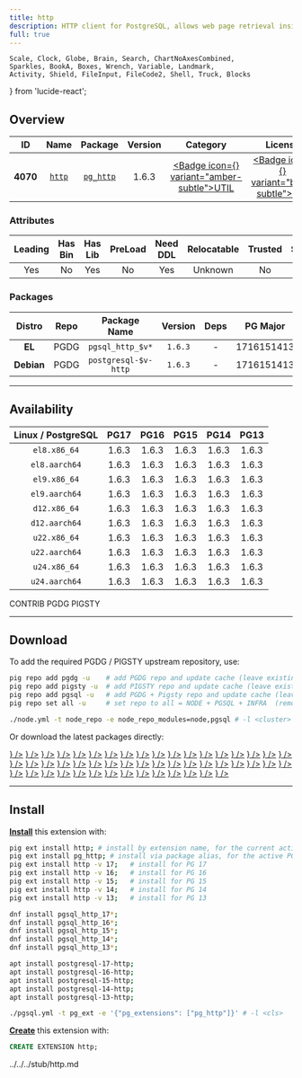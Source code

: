 ```yaml
---
title: http
description: HTTP client for PostgreSQL, allows web page retrieval inside the database.
full: true
---
```


    Scale, Clock, Globe, Brain, Search, ChartNoAxesCombined,
    Sparkles, BookA, Boxes, Wrench, Variable, Landmark,
    Activity, Shield, FileInput, FileCode2, Shell, Truck, Blocks
} from 'lucide-react';

## Overview

| <TooltipIconButton tooltip="Extension unique identifier" side="top">ID</TooltipIconButton> | <TooltipIconButton tooltip="Extension name" side="top">Name</TooltipIconButton> | <TooltipIconButton tooltip="Package name for installation" side="top">Package</TooltipIconButton> | <TooltipIconButton tooltip="Latest available extension version" side="top">Version</TooltipIconButton> | <TooltipIconButton tooltip="Extension category" side="top">Category</TooltipIconButton> | <TooltipIconButton tooltip="Open source license" side="top">License</TooltipIconButton> | <TooltipIconButton tooltip="Programming language" side="top">Lang</TooltipIconButton> |
|:--------:|:--------:|:----------:|:--------------:|:---------------------------------------:|:------------------------------------------------------:|:----:|
| **4070** | [`http`](https://github.com/pramsey/pgsql-http) | [`pg_http`](/ext/http) | 1.6.3 | <a href="/ext/util" className="no-underline"><Badge icon={<Wrench />} variant="amber-subtle">UTIL</Badge></a> | <a href="/ext/list/license#mit" className="no-underline"><Badge icon={<Scale />} variant="blue-subtle">MIT</Badge></a> | <a href="/ext/list/lang#c"><Badge icon={<FileCode2 />} variant="blue-subtle">C</Badge></a> |

### Attributes

| <TooltipIconButton tooltip="The Primary Leading extension in the Package" side="top">Leading</TooltipIconButton> | <TooltipIconButton tooltip="Contains binary utils" side="top">Has Bin</TooltipIconButton> | <TooltipIconButton tooltip="Contains .so shared library files" side="top">Has Lib</TooltipIconButton> | <TooltipIconButton tooltip="Requires preloading via shared_preload_libraries" side="top">PreLoad</TooltipIconButton> | <TooltipIconButton tooltip="Requires CREATE EXTENSION DDL command" side="top">Need DDL</TooltipIconButton> | <TooltipIconButton tooltip="Can be installed in any schema" side="top">Relocatable</TooltipIconButton> | <TooltipIconButton tooltip="Can be created by non-superuser" side="top">Trusted</TooltipIconButton> | <TooltipIconButton tooltip="Schemas used by this extension" side="top">Schemas</TooltipIconButton> |
|:-------:|:-------:|:-------:|:-------:|:--------:|:-----------:|:-------:|:-------:|
| Yes | No | Yes | No | Yes | Unknown | No | - |

### Packages

| <TooltipIconButton tooltip="Linux distribution family, EL or Debian" side="top">Distro</TooltipIconButton> | <TooltipIconButton tooltip="Package repository" side="top">Repo</TooltipIconButton> | <TooltipIconButton tooltip="The RPM/DEB Package Name Pattern (replace $v with real pg major)" side="top">Package Name</TooltipIconButton> | <TooltipIconButton tooltip="Latest package version" side="top">Version</TooltipIconButton> | <TooltipIconButton tooltip="RPM/DEB Package dependencies" side="top">Deps</TooltipIconButton> | <TooltipIconButton tooltip="Available in these PostgreSQL Major Versions" side="top">PG Major</TooltipIconButton> |
|:----------:|:--------:|:------------------------:|:-----------:|:------------:|:------------------:|
|   **EL**   | <Badge variant="blue-subtle"><span className="font-bold">PGDG</span></Badge> | `pgsql_http_$v*` | `1.6.3` | - | <Badge variant="green-subtle">17</Badge><Badge variant="green-subtle">16</Badge><Badge variant="green-subtle">15</Badge><Badge variant="green-subtle">14</Badge><Badge variant="green-subtle">13</Badge> |
| **Debian** | <Badge variant="blue-subtle"><span className="font-bold">PGDG</span></Badge> | `postgresql-$v-http` | `1.6.3` | - | <Badge variant="green-subtle">17</Badge><Badge variant="green-subtle">16</Badge><Badge variant="green-subtle">15</Badge><Badge variant="green-subtle">14</Badge><Badge variant="green-subtle">13</Badge> |



------

## Availability

| <TooltipIconButton tooltip="Linux Distro Arch / PostgreSQL Major Version" side="top">Linux / PostgreSQL </TooltipIconButton> | **PG17** | **PG16** | **PG15** | **PG14** | **PG13** |
|:-----:|:-----:|:-----:|:-----:|:-----:|:-----:|
| `el8.x86_64` | <Badge variant="blue-subtle">1.6.3</Badge> | <Badge variant="blue-subtle">1.6.3</Badge> | <Badge variant="blue-subtle">1.6.3</Badge> | <Badge variant="blue-subtle">1.6.3</Badge> | <Badge variant="blue-subtle">1.6.3</Badge> |
| `el8.aarch64` | <Badge variant="blue-subtle">1.6.3</Badge> | <Badge variant="blue-subtle">1.6.3</Badge> | <Badge variant="blue-subtle">1.6.3</Badge> | <Badge variant="blue-subtle">1.6.3</Badge> | <Badge variant="blue-subtle">1.6.3</Badge> |
| `el9.x86_64` | <Badge variant="blue-subtle">1.6.3</Badge> | <Badge variant="blue-subtle">1.6.3</Badge> | <Badge variant="blue-subtle">1.6.3</Badge> | <Badge variant="blue-subtle">1.6.3</Badge> | <Badge variant="blue-subtle">1.6.3</Badge> |
| `el9.aarch64` | <Badge variant="blue-subtle">1.6.3</Badge> | <Badge variant="blue-subtle">1.6.3</Badge> | <Badge variant="blue-subtle">1.6.3</Badge> | <Badge variant="blue-subtle">1.6.3</Badge> | <Badge variant="blue-subtle">1.6.3</Badge> |
| `d12.x86_64` | <Badge variant="blue-subtle">1.6.3</Badge> | <Badge variant="blue-subtle">1.6.3</Badge> | <Badge variant="blue-subtle">1.6.3</Badge> | <Badge variant="blue-subtle">1.6.3</Badge> | <Badge variant="blue-subtle">1.6.3</Badge> |
| `d12.aarch64` | <Badge variant="blue-subtle">1.6.3</Badge> | <Badge variant="blue-subtle">1.6.3</Badge> | <Badge variant="blue-subtle">1.6.3</Badge> | <Badge variant="blue-subtle">1.6.3</Badge> | <Badge variant="blue-subtle">1.6.3</Badge> |
| `u22.x86_64` | <Badge variant="blue-subtle">1.6.3</Badge> | <Badge variant="blue-subtle">1.6.3</Badge> | <Badge variant="blue-subtle">1.6.3</Badge> | <Badge variant="blue-subtle">1.6.3</Badge> | <Badge variant="blue-subtle">1.6.3</Badge> |
| `u22.aarch64` | <Badge variant="blue-subtle">1.6.3</Badge> | <Badge variant="blue-subtle">1.6.3</Badge> | <Badge variant="blue-subtle">1.6.3</Badge> | <Badge variant="blue-subtle">1.6.3</Badge> | <Badge variant="blue-subtle">1.6.3</Badge> |
| `u24.x86_64` | <Badge variant="blue-subtle">1.6.3</Badge> | <Badge variant="blue-subtle">1.6.3</Badge> | <Badge variant="blue-subtle">1.6.3</Badge> | <Badge variant="blue-subtle">1.6.3</Badge> | <Badge variant="blue-subtle">1.6.3</Badge> |
| `u24.aarch64` | <Badge variant="blue-subtle">1.6.3</Badge> | <Badge variant="blue-subtle">1.6.3</Badge> | <Badge variant="blue-subtle">1.6.3</Badge> | <Badge variant="blue-subtle">1.6.3</Badge> | <Badge variant="blue-subtle">1.6.3</Badge> |

<Badge variant="green-subtle"><span className="font-black">CONTRIB</span></Badge> <Badge variant="blue-subtle"><span className="font-black">PGDG</span></Badge> <Badge variant="amber-subtle"><span className="font-black">PIGSTY</span></Badge>

------

## Download

To add the required PGDG / PIGSTY upstream repository, use:

```bash tab="pig"
pig repo add pgdg -u    # add PGDG repo and update cache (leave existing repos)
pig repo add pigsty -u  # add PIGSTY repo and update cache (leave existing repos)
pig repo add pgsql -u   # add PGDG + Pigsty repo and update cache (leave existing repos)
pig repo set all -u     # set repo to all = NODE + PGSQL + INFRA  (remove existing repos)
```
```bash tab="pigsty"
./node.yml -t node_repo -e node_repo_modules=node,pgsql # -l <cluster>
```

Or download the latest packages directly:

<Files>
    <Folder name="el8.x86_64">
        <a href="https://download.postgresql.org/pub/repos/yum/17/redhat/rhel-8-x86_64/pgsql_http_17-1.6.3-1PGDG.rhel8.x86_64.rpm"><File name="pgsql_http_17-1.6.3-1PGDG.rhel8.x86_64.rpm" icon={<Package className="text-emerald-500" />} /></a>
        <a href="https://download.postgresql.org/pub/repos/yum/16/redhat/rhel-8-x86_64/pgsql_http_16-1.6.3-1PGDG.rhel8.x86_64.rpm"><File name="pgsql_http_16-1.6.3-1PGDG.rhel8.x86_64.rpm" icon={<Package className="text-emerald-500" />} /></a>
        <a href="https://download.postgresql.org/pub/repos/yum/15/redhat/rhel-8-x86_64/pgsql_http_15-1.6.3-1PGDG.rhel8.x86_64.rpm"><File name="pgsql_http_15-1.6.3-1PGDG.rhel8.x86_64.rpm" icon={<Package className="text-emerald-500" />} /></a>
        <a href="https://download.postgresql.org/pub/repos/yum/14/redhat/rhel-8-x86_64/pgsql_http_14-1.6.3-1PGDG.rhel8.x86_64.rpm"><File name="pgsql_http_14-1.6.3-1PGDG.rhel8.x86_64.rpm" icon={<Package className="text-emerald-500" />} /></a>
        <a href="https://download.postgresql.org/pub/repos/yum/13/redhat/rhel-8-x86_64/pgsql_http_13-1.6.3-1PGDG.rhel8.x86_64.rpm"><File name="pgsql_http_13-1.6.3-1PGDG.rhel8.x86_64.rpm" icon={<Package className="text-emerald-500" />} /></a>
    </Folder>
    <Folder name="el8.aarch64">
        <a href="https://download.postgresql.org/pub/repos/yum/17/redhat/rhel-8-aarch64/pgsql_http_17-1.6.3-1PGDG.rhel8.aarch64.rpm"><File name="pgsql_http_17-1.6.3-1PGDG.rhel8.aarch64.rpm" icon={<Package className="text-orange-500" />} /></a>
        <a href="https://download.postgresql.org/pub/repos/yum/16/redhat/rhel-8-aarch64/pgsql_http_16-1.6.3-1PGDG.rhel8.aarch64.rpm"><File name="pgsql_http_16-1.6.3-1PGDG.rhel8.aarch64.rpm" icon={<Package className="text-orange-500" />} /></a>
        <a href="https://download.postgresql.org/pub/repos/yum/15/redhat/rhel-8-aarch64/pgsql_http_15-1.6.3-1PGDG.rhel8.aarch64.rpm"><File name="pgsql_http_15-1.6.3-1PGDG.rhel8.aarch64.rpm" icon={<Package className="text-orange-500" />} /></a>
        <a href="https://download.postgresql.org/pub/repos/yum/14/redhat/rhel-8-aarch64/pgsql_http_14-1.6.3-1PGDG.rhel8.aarch64.rpm"><File name="pgsql_http_14-1.6.3-1PGDG.rhel8.aarch64.rpm" icon={<Package className="text-orange-500" />} /></a>
        <a href="https://download.postgresql.org/pub/repos/yum/13/redhat/rhel-8-aarch64/pgsql_http_13-1.6.3-1PGDG.rhel8.aarch64.rpm"><File name="pgsql_http_13-1.6.3-1PGDG.rhel8.aarch64.rpm" icon={<Package className="text-orange-500" />} /></a>
    </Folder>
    <Folder name="el9.x86_64">
        <a href="https://download.postgresql.org/pub/repos/yum/17/redhat/rhel-9-x86_64/pgsql_http_17-1.6.3-1PGDG.rhel9.x86_64.rpm"><File name="pgsql_http_17-1.6.3-1PGDG.rhel9.x86_64.rpm" icon={<Package className="text-emerald-500" />} /></a>
        <a href="https://download.postgresql.org/pub/repos/yum/16/redhat/rhel-9-x86_64/pgsql_http_16-1.6.3-1PGDG.rhel9.x86_64.rpm"><File name="pgsql_http_16-1.6.3-1PGDG.rhel9.x86_64.rpm" icon={<Package className="text-emerald-500" />} /></a>
        <a href="https://download.postgresql.org/pub/repos/yum/15/redhat/rhel-9-x86_64/pgsql_http_15-1.6.3-1PGDG.rhel9.x86_64.rpm"><File name="pgsql_http_15-1.6.3-1PGDG.rhel9.x86_64.rpm" icon={<Package className="text-emerald-500" />} /></a>
        <a href="https://download.postgresql.org/pub/repos/yum/14/redhat/rhel-9-x86_64/pgsql_http_14-1.6.3-1PGDG.rhel9.x86_64.rpm"><File name="pgsql_http_14-1.6.3-1PGDG.rhel9.x86_64.rpm" icon={<Package className="text-emerald-500" />} /></a>
        <a href="https://download.postgresql.org/pub/repos/yum/13/redhat/rhel-9-x86_64/pgsql_http_13-1.6.3-1PGDG.rhel9.x86_64.rpm"><File name="pgsql_http_13-1.6.3-1PGDG.rhel9.x86_64.rpm" icon={<Package className="text-emerald-500" />} /></a>
    </Folder>
    <Folder name="el9.aarch64">
        <a href="https://download.postgresql.org/pub/repos/yum/17/redhat/rhel-9-aarch64/pgsql_http_17-1.6.3-1PGDG.rhel9.aarch64.rpm"><File name="pgsql_http_17-1.6.3-1PGDG.rhel9.aarch64.rpm" icon={<Package className="text-orange-500" />} /></a>
        <a href="https://download.postgresql.org/pub/repos/yum/16/redhat/rhel-9-aarch64/pgsql_http_16-1.6.3-1PGDG.rhel9.aarch64.rpm"><File name="pgsql_http_16-1.6.3-1PGDG.rhel9.aarch64.rpm" icon={<Package className="text-orange-500" />} /></a>
        <a href="https://download.postgresql.org/pub/repos/yum/15/redhat/rhel-9-aarch64/pgsql_http_15-1.6.3-1PGDG.rhel9.aarch64.rpm"><File name="pgsql_http_15-1.6.3-1PGDG.rhel9.aarch64.rpm" icon={<Package className="text-orange-500" />} /></a>
        <a href="https://download.postgresql.org/pub/repos/yum/14/redhat/rhel-9-aarch64/pgsql_http_14-1.6.3-1PGDG.rhel9.aarch64.rpm"><File name="pgsql_http_14-1.6.3-1PGDG.rhel9.aarch64.rpm" icon={<Package className="text-orange-500" />} /></a>
        <a href="https://download.postgresql.org/pub/repos/yum/13/redhat/rhel-9-aarch64/pgsql_http_13-1.6.3-1PGDG.rhel9.aarch64.rpm"><File name="pgsql_http_13-1.6.3-1PGDG.rhel9.aarch64.rpm" icon={<Package className="text-orange-500" />} /></a>
    </Folder>
    <Folder name="d12.x86_64">
        <a href="https://apt.postgresql.org/pub/repos/apt/pool/main/p/pgsql-http/postgresql-17-http_1.6.3-1.pgdg120+1_arm64.deb"><File name="postgresql-17-http_1.6.3-1.pgdg120+1_arm64.deb" icon={<Box className="text-emerald-500" />} /></a>
        <a href="https://apt.postgresql.org/pub/repos/apt/pool/main/p/pgsql-http/postgresql-16-http_1.6.3-1.pgdg120+1_arm64.deb"><File name="postgresql-16-http_1.6.3-1.pgdg120+1_arm64.deb" icon={<Box className="text-emerald-500" />} /></a>
        <a href="https://apt.postgresql.org/pub/repos/apt/pool/main/p/pgsql-http/postgresql-15-http_1.6.3-1.pgdg120+1_arm64.deb"><File name="postgresql-15-http_1.6.3-1.pgdg120+1_arm64.deb" icon={<Box className="text-emerald-500" />} /></a>
        <a href="https://apt.postgresql.org/pub/repos/apt/pool/main/p/pgsql-http/postgresql-14-http_1.6.3-1.pgdg120+1_arm64.deb"><File name="postgresql-14-http_1.6.3-1.pgdg120+1_arm64.deb" icon={<Box className="text-emerald-500" />} /></a>
        <a href="https://apt.postgresql.org/pub/repos/apt/pool/main/p/pgsql-http/postgresql-13-http_1.6.3-1.pgdg120+1_arm64.deb"><File name="postgresql-13-http_1.6.3-1.pgdg120+1_arm64.deb" icon={<Box className="text-emerald-500" />} /></a>
    </Folder>
    <Folder name="d12.aarch64">
        <a href="https://apt.postgresql.org/pub/repos/apt/pool/main/p/pgsql-http/postgresql-17-http_1.6.3-1.pgdg120+1_amd64.deb"><File name="postgresql-17-http_1.6.3-1.pgdg120+1_amd64.deb" icon={<Box className="text-orange-500" />} /></a>
        <a href="https://apt.postgresql.org/pub/repos/apt/pool/main/p/pgsql-http/postgresql-16-http_1.6.3-1.pgdg120+1_amd64.deb"><File name="postgresql-16-http_1.6.3-1.pgdg120+1_amd64.deb" icon={<Box className="text-orange-500" />} /></a>
        <a href="https://apt.postgresql.org/pub/repos/apt/pool/main/p/pgsql-http/postgresql-15-http_1.6.3-1.pgdg120+1_amd64.deb"><File name="postgresql-15-http_1.6.3-1.pgdg120+1_amd64.deb" icon={<Box className="text-orange-500" />} /></a>
        <a href="https://apt.postgresql.org/pub/repos/apt/pool/main/p/pgsql-http/postgresql-14-http_1.6.3-1.pgdg120+1_amd64.deb"><File name="postgresql-14-http_1.6.3-1.pgdg120+1_amd64.deb" icon={<Box className="text-orange-500" />} /></a>
        <a href="https://apt.postgresql.org/pub/repos/apt/pool/main/p/pgsql-http/postgresql-13-http_1.6.3-1.pgdg120+1_amd64.deb"><File name="postgresql-13-http_1.6.3-1.pgdg120+1_amd64.deb" icon={<Box className="text-orange-500" />} /></a>
    </Folder>
    <Folder name="u22.x86_64">
        <a href="https://apt.postgresql.org/pub/repos/apt/pool/main/p/pgsql-http/postgresql-17-http_1.6.3-1.pgdg22.04+1_amd64.deb"><File name="postgresql-17-http_1.6.3-1.pgdg22.04+1_amd64.deb" icon={<Box className="text-emerald-500" />} /></a>
        <a href="https://apt.postgresql.org/pub/repos/apt/pool/main/p/pgsql-http/postgresql-16-http_1.6.3-1.pgdg22.04+1_amd64.deb"><File name="postgresql-16-http_1.6.3-1.pgdg22.04+1_amd64.deb" icon={<Box className="text-emerald-500" />} /></a>
        <a href="https://apt.postgresql.org/pub/repos/apt/pool/main/p/pgsql-http/postgresql-15-http_1.6.3-1.pgdg22.04+1_amd64.deb"><File name="postgresql-15-http_1.6.3-1.pgdg22.04+1_amd64.deb" icon={<Box className="text-emerald-500" />} /></a>
        <a href="https://apt.postgresql.org/pub/repos/apt/pool/main/p/pgsql-http/postgresql-14-http_1.6.3-1.pgdg22.04+1_amd64.deb"><File name="postgresql-14-http_1.6.3-1.pgdg22.04+1_amd64.deb" icon={<Box className="text-emerald-500" />} /></a>
        <a href="https://apt.postgresql.org/pub/repos/apt/pool/main/p/pgsql-http/postgresql-13-http_1.6.3-1.pgdg22.04+1_amd64.deb"><File name="postgresql-13-http_1.6.3-1.pgdg22.04+1_amd64.deb" icon={<Box className="text-emerald-500" />} /></a>
    </Folder>
    <Folder name="u22.aarch64">
        <a href="https://apt.postgresql.org/pub/repos/apt/pool/main/p/pgsql-http/postgresql-17-http_1.6.3-1.pgdg22.04+1_arm64.deb"><File name="postgresql-17-http_1.6.3-1.pgdg22.04+1_arm64.deb" icon={<Box className="text-orange-500" />} /></a>
        <a href="https://apt.postgresql.org/pub/repos/apt/pool/main/p/pgsql-http/postgresql-16-http_1.6.3-1.pgdg22.04+1_arm64.deb"><File name="postgresql-16-http_1.6.3-1.pgdg22.04+1_arm64.deb" icon={<Box className="text-orange-500" />} /></a>
        <a href="https://apt.postgresql.org/pub/repos/apt/pool/main/p/pgsql-http/postgresql-15-http_1.6.3-1.pgdg22.04+1_arm64.deb"><File name="postgresql-15-http_1.6.3-1.pgdg22.04+1_arm64.deb" icon={<Box className="text-orange-500" />} /></a>
        <a href="https://apt.postgresql.org/pub/repos/apt/pool/main/p/pgsql-http/postgresql-14-http_1.6.3-1.pgdg22.04+1_arm64.deb"><File name="postgresql-14-http_1.6.3-1.pgdg22.04+1_arm64.deb" icon={<Box className="text-orange-500" />} /></a>
        <a href="https://apt.postgresql.org/pub/repos/apt/pool/main/p/pgsql-http/postgresql-13-http_1.6.3-1.pgdg22.04+1_arm64.deb"><File name="postgresql-13-http_1.6.3-1.pgdg22.04+1_arm64.deb" icon={<Box className="text-orange-500" />} /></a>
    </Folder>
    <Folder name="u24.x86_64">
        <a href="https://apt.postgresql.org/pub/repos/apt/pool/main/p/pgsql-http/postgresql-17-http_1.6.3-1.pgdg24.04+1_amd64.deb"><File name="postgresql-17-http_1.6.3-1.pgdg24.04+1_amd64.deb" icon={<Box className="text-emerald-500" />} /></a>
        <a href="https://apt.postgresql.org/pub/repos/apt/pool/main/p/pgsql-http/postgresql-16-http_1.6.3-1.pgdg24.04+1_amd64.deb"><File name="postgresql-16-http_1.6.3-1.pgdg24.04+1_amd64.deb" icon={<Box className="text-emerald-500" />} /></a>
        <a href="https://apt.postgresql.org/pub/repos/apt/pool/main/p/pgsql-http/postgresql-15-http_1.6.3-1.pgdg24.04+1_amd64.deb"><File name="postgresql-15-http_1.6.3-1.pgdg24.04+1_amd64.deb" icon={<Box className="text-emerald-500" />} /></a>
        <a href="https://apt.postgresql.org/pub/repos/apt/pool/main/p/pgsql-http/postgresql-14-http_1.6.3-1.pgdg24.04+1_amd64.deb"><File name="postgresql-14-http_1.6.3-1.pgdg24.04+1_amd64.deb" icon={<Box className="text-emerald-500" />} /></a>
        <a href="https://apt.postgresql.org/pub/repos/apt/pool/main/p/pgsql-http/postgresql-13-http_1.6.3-1.pgdg24.04+1_amd64.deb"><File name="postgresql-13-http_1.6.3-1.pgdg24.04+1_amd64.deb" icon={<Box className="text-emerald-500" />} /></a>
    </Folder>
    <Folder name="u24.aarch64">
        <a href="https://apt.postgresql.org/pub/repos/apt/pool/main/p/pgsql-http/postgresql-17-http_1.6.3-1.pgdg24.04+1_arm64.deb"><File name="postgresql-17-http_1.6.3-1.pgdg24.04+1_arm64.deb" icon={<Box className="text-orange-500" />} /></a>
        <a href="https://apt.postgresql.org/pub/repos/apt/pool/main/p/pgsql-http/postgresql-16-http_1.6.3-1.pgdg24.04+1_arm64.deb"><File name="postgresql-16-http_1.6.3-1.pgdg24.04+1_arm64.deb" icon={<Box className="text-orange-500" />} /></a>
        <a href="https://apt.postgresql.org/pub/repos/apt/pool/main/p/pgsql-http/postgresql-15-http_1.6.3-1.pgdg24.04+1_arm64.deb"><File name="postgresql-15-http_1.6.3-1.pgdg24.04+1_arm64.deb" icon={<Box className="text-orange-500" />} /></a>
        <a href="https://apt.postgresql.org/pub/repos/apt/pool/main/p/pgsql-http/postgresql-14-http_1.6.3-1.pgdg24.04+1_arm64.deb"><File name="postgresql-14-http_1.6.3-1.pgdg24.04+1_arm64.deb" icon={<Box className="text-orange-500" />} /></a>
        <a href="https://apt.postgresql.org/pub/repos/apt/pool/main/p/pgsql-http/postgresql-13-http_1.6.3-1.pgdg24.04+1_arm64.deb"><File name="postgresql-13-http_1.6.3-1.pgdg24.04+1_arm64.deb" icon={<Box className="text-orange-500" />} /></a>
    </Folder>
</Files>

------

## Install

[**Install**](/docs/pgsql/ext/install) this extension with:

```bash tab="pig"
pig ext install http; # install by extension name, for the current active PG version
pig ext install pg_http; # install via package alias, for the active PG version
pig ext install http -v 17;   # install for PG 17
pig ext install http -v 16;   # install for PG 16
pig ext install http -v 15;   # install for PG 15
pig ext install http -v 14;   # install for PG 14
pig ext install http -v 13;   # install for PG 13
```
```bash tab="yum" 
dnf install pgsql_http_17*;
dnf install pgsql_http_16*;
dnf install pgsql_http_15*;
dnf install pgsql_http_14*;
dnf install pgsql_http_13*;
```
```bash tab="apt" 
apt install postgresql-17-http;
apt install postgresql-16-http;
apt install postgresql-15-http;
apt install postgresql-14-http;
apt install postgresql-13-http;
```
```bash tab="ansible"
./pgsql.yml -t pg_ext -e '{"pg_extensions": ["pg_http"]}' # -l <cls>
```

[**Create**](/docs/pgsql/ext/create) this extension with:

```sql
CREATE EXTENSION http;
```


<include>../../../stub/http.md</include>
